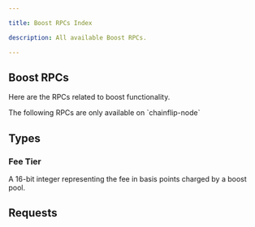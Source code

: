 ```yaml
---

title: Boost RPCs Index

description: All available Boost RPCs.

---
```




## Boost RPCs

Here are the RPCs related to boost functionality.

<Callout type="info">
    The following RPCs are only available on `chainflip-node`
</Callout>


## Types

### Fee Tier

A 16-bit integer representing the fee in basis points charged by a boost pool.

## Requests

<Cards num={2}>
    <Cards.Card title="cf_boost_pools_depth" href="/lp/boost-rpcs/requests#cf_boost_pools_depth" />
    <Cards.Card title="cf_boost_pool_details" href="/lp/boost-rpcs/requests#cf_boost_pool_details" />
    <Cards.Card title="cf_boost_pool_pending_fees" href="/lp/boost-rpcs/requests#cf_boost_pool_pending_fees" />
</Cards>